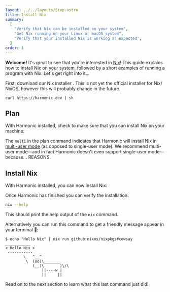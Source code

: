 ```yaml
---
layout: ../../layouts/Step.astro
title: Install Nix
summary:
  [
    "Verify that Nix can be installed on your system",
    "Get Nix running on your Linux or macOS system",
    "Verify that your installed Nix is working as expected",
  ]
order: 1
---
```



**Welcome!** It's great to see that you're interested in [Nix]!
This guide explains how to install Nix on your system, followed by a short examples of running a program with Nix.
Let's get right into it…

<Systems client:only />

First, download our Nix installer <Snippet id="harmonic" show="Harmonic" client:only="react" />.
This is not yet the official installer for Nix/ NixOS, however this will probably change in the future.

```shell
curl https://harmonic.dev | sh
```

## Plan

With Harmonic installed, check to make sure that you can install Nix on your machine:

<Harmonic command="plan" client:only />

The `multi` in the plan command indicates that Harmonic will install Nix in [multi-user
mode][multi] (as opposed to single-user mode). We recommend multi-user mode&mdash;and in fact
Harmonic doesn't even support single-user mode&mdash;because... REASONS.

## Install Nix

With Harmonic installed, you can now install Nix:

<Harmonic command="install" client:only />

Once Harmonic has finished you can verify the installation:

```bash
nix --help
```

This should print the help output of the `nix` command.

Alternatively you can run this command to get a friendly message appear in your terminal 🙂:

```
$ echo "Hello Nix" | nix run github:nixos/nixpkgs#cowsay
___________
< Hello Nix >
 -----------
        \   ^__^
         \  (oo)\_______
            (__)\       )\/\
                ||----w |
                ||     ||
```

Read on to the next section to learn what this last command just did!

[nix]: https://nixos.org
[detsys]: https://determinate.systems
[multi]: https://nixos.org/manual/nix/stable/installation/multi-user
